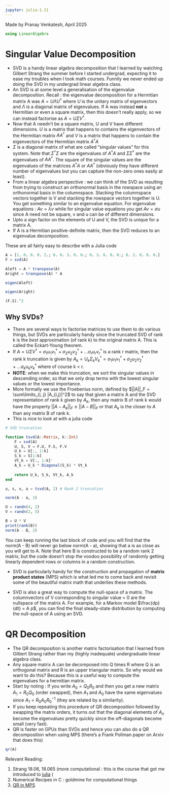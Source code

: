 ```yaml
---
jupyter: julia-1.11
---
```


Made by Pranay Venkatesh, April 2025

```julia
using LinearAlgebra
```

# Singular Value Decomposition

- SVD is a handy linear algebra decomposition that I learned by watching Gilbert Strang the summer before I started undergrad, expecting it to ease my troubles when I took math courses. Funnily we never ended up doing the SVD in my undergrad linear algebra class.
- An SVD is at some level a generalisation of the eigenvalue decomposition. Recall : the eigenvalue decomposition for a Hermitian matrix A was $A = U \Lambda U^{\dagger}$ where $U$ is the unitary matrix of eigenvectors and $\Lambda$ is a diagonal matrix of eigenvalues. If A was instead **not** a Hermitian or even a square matrix, then this doesn't really apply, so we can instead factorise as $A = U \Sigma V^{\dagger}$.
- Now that A needn't be a square matrix, U and V have different dimensions. $U$ is a matrix that happens to contains the eigenvectors of the Hermitian matrix $A A^{\dagger}$ and $V$ is a matrix that happens to contain the eigenvectors of the Hermitian matrix $A^{\dagger} A$
- $\Sigma$ is a diagonal matrix of what are called "singular values" for this system. Note that $\Sigma^{\dagger} \Sigma$ are the eigenvalues of $A^{\dagger} A$ and $\Sigma \Sigma^{\dagger}$ are the eigenvalues of $A A^{\dagger}$. The square of the singular values are the eigenvalues of the matrices $A^{\dagger} A$ or $A A^{\dagger}$ (obviously they have different number of eigenvalues but you can capture the non-zero ones easily at least).
- From a linear algebra perspective : we can think of the SVD as resulting from trying to construct an orthonormal basis in the rowspace using an orthonormal basis in the columnspace. Stacking the columnspace vectors together is V and stacking the rowspace vectors together is U. You get something similar to an eigenvalue equation. For eigenvalue equations : $A v = \lambda v$ while for singular value equations you get $A v = \sigma u$ since A need not be square, v and u can be of different dimensions.
- Upto a sign factor on the elements of U and V, the SVD is unique for a matrix A.
- If A is a Hermitian positive-definite matrix, then the SVD reduces to an eigenvalue decomposition.
  
These are all fairly easy to describe with a Julia code

```julia
A = [1. 0. 0. 0. 2.; 0. 0. 3. 0. 0.; 0. 3. 6. 0. 0.; 0. 2. 0. 0. 0.]
F = svd(A)
```

```julia
Aleft = A * transpose(A)
Aright = transpose(A) * A
```

```julia
eigen(Aleft)
```

```julia
eigen(Aright)
```

```julia
(F.S).^2
```

## Why SVDs?

- There are several ways to factorise matrices to use them to do various things, but SVDs are particularly handy since the truncated SVD of rank k is the *best* approximation (of rank k) to the original matrix A. This is called the Eckart-Young theorem.
- If $A = U \Sigma V^{\dagger} = \sigma_1 u_1 v_1^{\dagger} + \sigma_2 u_2 v_2^{\dagger} + ... \sigma_r u_r v_r^{\dagger}$ is a rank r matrix, then the rank k truncation is given by $A_k = U_k \Sigma_k V_k^{\dagger} = \sigma_1 u_1 v_1^{\dagger} + \sigma_2 u_2 v_2^{\dagger} + ... \sigma_k u_k v_k^{\dagger}$ where of course k < r.
- **NOTE**: when we make this truncation, we sort the singular values in descending order, so that we only drop terms with the lowest singular values or the lowest importance.
- More formally we use the Froebenius norm, defined by $||A||_F = \sum\limits_{i, j} |A_{i,j}|^2$ to say that given a matrix A and the SVD representation of rank k given by $A_k$, then any matrix B of rank k would have the property $||A - A_k||_F \leq ||A - B||_F$ or that $A_k$ is the closer to $A$ than any matrix B of rank k.
- This is nice to look at with a julia code

```julia
# SVD truncation 

function tsvd(A::Matrix, k::Int)
    F = svd(A)
    U, S, V = F.U, F.S, F.V
    U_k = U[:, 1:k]
    S_k = S[1:k]
    Vt_k = V[:, 1:k]'
    A_k = U_k * Diagonal(S_k) * Vt_k
    
    return U_k, S_k, Vt_k, A_k
end

u, s, v, a = tsvd(A, 2) # Rank 2 truncation

norm(A - a, 2)
```

```julia
U = randn(4, 2)
V = randn(2, 5)

B = U * V
print(rank(B))
norm(A - B, 2)
```

You can keep running the last block of code and you will find that the norm(A - B) will never go below norm(A - a), showing that a is as close as you will get to A. Note that here B is constructed to be a random rank 2 matrix, but the code doesn't stop the voodoo possibility of randomly getting linearly dependent rows or columns in a random construction.

- SVD is particularly handy for the construction and propagation of **matrix product states** (MPS) which is what led me to come back and revisit some of the beautiful matrix math that underlies these methods.

- SVD is also a great way to compute the null-space of a matrix. The columnvectors of V corresponding to singular value = 0 are the nullspace of the matrix A. For example, for a Markov model $\frac{dp}{dt} = A p$, you can find the final steady-state distribution by computing the null-space of A using an SVD.

# QR Decomposition

- The QR decomposition is another matrix factorisation that I learned from Gilbert Strang rather than my (highly inadequate) undergraduate linear algebra class.
- Any square matrix A can be decomposed into Q times R where Q is an orthogonal matrix and R is an upper triangular matrix. So why would we want to do this? Because this is a useful way to compute the eigenvalues for a hermitian matrix.
- Start by noting : If you write $A_0 = Q_0 R_0$ and then you get a new matrix $A_1 = R_0 Q_0$ (order swapped), then $A_1$ and $A_0$ have the same eigenvalues since $A_1 = R_0 A_0 R_0^{-1}$ (they are related by a similarity).
- If you keep repeating this procedure of QR decomposition followed by swapping the matrix orders, it turns out that the diagonal elements of $A_n$ become the eigenvalues pretty quickly since the off-diagonals become small (very fast).
- QR is faster on GPUs than SVDs and hence you can also do a QR decomposition when using MPS (there's a Frank Pollman paper on Arxiv that does this)

```julia
qr(A)
```

Relevant Reading:
 
1. Strang 18.06, 18.065 (more computational : this is the course that got me introduced to [julia](https://chemicalfiend.github.io/half-baked-ideas/julia.html) )
2. Numerical Recipes in C : goldmine for computational things
3. [QR in MPS](https://arxiv.org/pdf/2212.09782)


